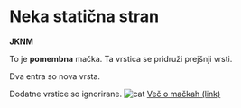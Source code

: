
# Neka statična stran

**JKNM**

To je **pomembna** mačka.
Ta vrstica se pridruži prejšnji vrsti.

Dva entra so nova vrsta.




Dodatne vrstice so ignorirane.
<Image
    src={cat_image}
    alt="cat"
    caption="Pomembna mačka"
/>
[Več o mačkah (link)](https://en.wikipedia.org/wiki/Cat "hover text")